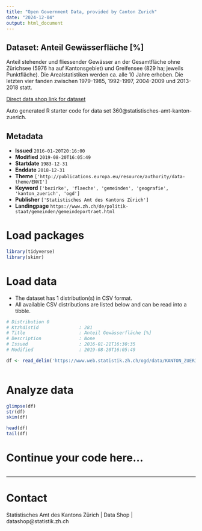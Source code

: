```yaml
---
title: "Open Government Data, provided by Canton Zurich"
date: "2024-12-04"
output: html_document
---
```


## Dataset: Anteil Gewässerfläche [%]

Anteil stehender und fliessender Gewässer an der Gesamtfläche ohne Zürichsee (5976 ha auf Kantonsgebiet) und Greifensee (829 ha; jeweils Punktfläche). Die Arealstatistiken werden ca. alle 10 Jahre erhoben. Die letzten vier fanden zwischen 1979-1985, 1992-1997, 2004-2009 und 2013-2018 statt.

[Direct data shop link for dataset](https://www.zh.ch/de/politik-staat/statistik-daten/datenkatalog.html#/datasets/360@statistisches-amt-kanton-zuerich)

Auto generated R starter code for data set 360@statistisches-amt-kanton-zuerich.

## Metadata

- **Issued** `2016-01-20T20:16:00`
- **Modified** `2019-08-20T16:05:49`
- **Startdate** `1983-12-31`
- **Enddate** `2018-12-31`
- **Theme** `['http://publications.europa.eu/resource/authority/data-theme/ENVI']`
- **Keyword** `['bezirke', 'flaeche', 'gemeinden', 'geografie', 'kanton_zuerich', 'ogd']`
- **Publisher** `['Statistisches Amt des Kantons Zürich']`
- **Landingpage** `https://www.zh.ch/de/politik-staat/gemeinden/gemeindeportraet.html`


# Load packages

```r

library(tidyverse)
library(skimr)

```

# Load data

-   The dataset has 1 distribution(s) in CSV format.
-   All available CSV distributions are listed below and can be read into a tibble.

```r

# Distribution 0
# Ktzhdistid               : 281
# Title                    : Anteil Gewässerfläche [%]
# Description              : None
# Issued                   : 2016-01-21T16:30:35
# Modified                 : 2019-08-20T16:05:49

df <- read_delim('https://www.web.statistik.zh.ch/ogd/data/KANTON_ZUERICH_185.csv')



```

# Analyze data

```r

glimpse(df)
str(df)
skim(df)

head(df)
tail(df)

```

# Continue your code here...

```r

```

------------------------------------------------------------------------

# Contact

Statistisches Amt des Kantons Zürich | Data Shop | datashop@statistik.zh.ch

